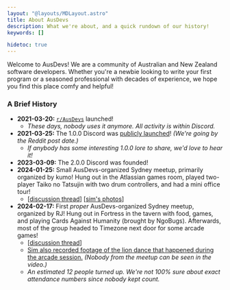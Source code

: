 ```yaml
---
layout: "@layouts/MDLayout.astro"
title: About AusDevs
description: What we're about, and a quick rundown of our history!
keywords: []

hidetoc: true
---
```



Welcome to AusDevs! We are a community of Australian and New Zealand software developers. Whether you're a newbie looking to write your first program or a seasoned professional with decades of experience, we hope you find this place comfy and helpful!

### A Brief History

- **2021-03-20:** [`r/AusDevs`](https://www.reddit.com/r/AusDevs/) launched!
    - *These days, nobody uses it anymore. All activity is within Discord.*
- **2021-03-25:** The 1.0.0 Discord was [publicly launched](https://www.reddit.com/r/AusDevs/comments/mcr1ue/discord_is_live/)! *(We're going by the Reddit post date.)*
    - *If anybody has some interesting 1.0.0 lore to share, we'd love to hear it!*
- **2023-03-09:** The 2.0.0 Discord was founded!
- **2024-01-25:** Small AusDevs-organized Sydney meetup, primarily organized by kumo! Hung out in the Atlassian games room, played two-player Taiko no Tatsujin with two drum controllers, and had a mini office tour!
    - [[discussion thread](https://discord.com/channels/1083238120645992458/1198117370405859369/1198117763173072957)] [[sim's photos](https://discord.com/channels/1083238120645992458/1200109704748208148/1200109812541825084)]
- **2024-02-17:** First *proper* AusDevs-organized Sydney meetup, organized by RJ! Hung out in Fortress in the tavern with food, games, and playing Cards Against Humanity (brought by NgoBugs). Afterwards, most of the group headed to Timezone next door for some arcade games!
    - [[discussion thread](https://discord.com/channels/1083238120645992458/1194877174163972207/1194892633554825266)]
    - [Sim also recorded footage of the lion dance that happened during the arcade session.](https://www.youtube.com/watch?v=Pye8gCxHgY4) *(Nobody from the meetup can be seen in the video.)*
    - *An estimated 12 people turned up. We're not 100% sure about exact attendance numbers since nobody kept count.*

